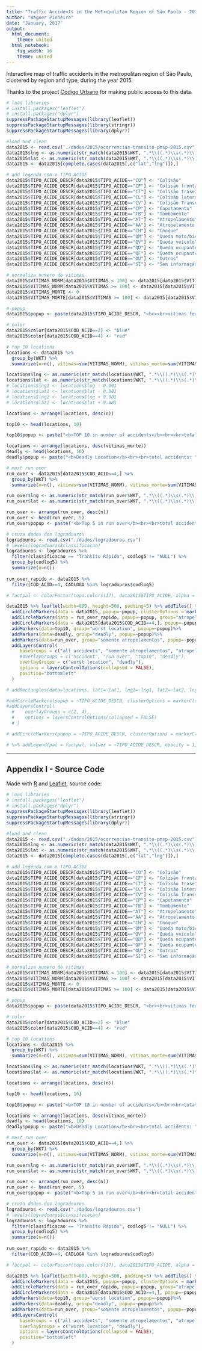 ```yaml
---
title: "Traffic Accidents in the Metropolitan Region of São Paulo - 2015"
author: "Wagner Pinheiro"
date: "January, 2017"
output:
  html_document:
    theme: united
  html_notebook:
    fig_width: 16
    theme: united
---
```



Interactive map of traffic accidents in the metropolitan region of São Paulo, clustered by region and type, during the year 2015.

Thanks to the project [Código Urbano](https://github.com/codigourbano) for making public access to this data.


```r
# load libraries
# install.packages("leaflet")
# install.packages("dplyr")
suppressPackageStartupMessages(library(leaflet))
suppressPackageStartupMessages(library(stringr))
suppressPackageStartupMessages(library(dplyr))

#load and clean
data2015 <- read.csv("./dados/2015/ocorrencias-transito-pmsp-2015.csv")
data2015$lng <- as.numeric(str_match(data2015$WKT, ".*\\((.*)\\s(.*)\\)")[,2])
data2015$lat <- as.numeric(str_match(data2015$WKT, ".*\\((.*)\\s(.*)\\)")[,3])
data2015 <- data2015[complete.cases(data2015[,c("lat","lng")]),]

# add legenda com o TIPO_ACIDE
data2015$TIPO_ACIDE_DESCR[data2015$TIPO_ACIDE=="CO"] <- "Colisão"
data2015$TIPO_ACIDE_DESCR[data2015$TIPO_ACIDE=="CF"] <- "Colisão frontal"
data2015$TIPO_ACIDE_DESCR[data2015$TIPO_ACIDE=="CT"] <- "Colisão traseira"
data2015$TIPO_ACIDE_DESCR[data2015$TIPO_ACIDE=="CL"] <- "Colisão lateral"
data2015$TIPO_ACIDE_DESCR[data2015$TIPO_ACIDE=="CV"] <- "Colisão Transversa"
data2015$TIPO_ACIDE_DESCR[data2015$TIPO_ACIDE=="CP"] <- "Capotamento"
data2015$TIPO_ACIDE_DESCR[data2015$TIPO_ACIDE=="TB"] <- "Tombamento"
data2015$TIPO_ACIDE_DESCR[data2015$TIPO_ACIDE=="AT"] <- "Atropelamento"
data2015$TIPO_ACIDE_DESCR[data2015$TIPO_ACIDE=="AA"] <- "Atropelamento animal"
data2015$TIPO_ACIDE_DESCR[data2015$TIPO_ACIDE=="CH"] <- "Choque"
data2015$TIPO_ACIDE_DESCR[data2015$TIPO_ACIDE=="QM"] <- "Queda moto/bicicleta"
data2015$TIPO_ACIDE_DESCR[data2015$TIPO_ACIDE=="QV"] <- "Queda veículo"
data2015$TIPO_ACIDE_DESCR[data2015$TIPO_ACIDE=="QD"] <- "Queda ocupante dentro"
data2015$TIPO_ACIDE_DESCR[data2015$TIPO_ACIDE=="QF"] <- "Queda ocupante fora"
data2015$TIPO_ACIDE_DESCR[data2015$TIPO_ACIDE=="OU"] <- "Outros"
data2015$TIPO_ACIDE_DESCR[data2015$TIPO_ACIDE=="SI"] <- "Sem informação"

# normaliza numero de vitimas
data2015$VITIMAS_NORM[data2015$VITIMAS < 100] <- data2015[data2015$VITIMAS < 100,17]
data2015$VITIMAS_NORM[data2015$VITIMAS >= 100] <- data2015[data2015$VITIMAS >= 100,17] %/% 100
data2015$VITIMAS_MORTE <- 0
data2015$VITIMAS_MORTE[data2015$VITIMAS >= 100] <- data2015[data2015$VITIMAS >= 100,17] %% 100

# popup
data2015$popup <- paste(data2015$TIPO_ACIDE_DESCR, "<br><br>vitimas feridas:", data2015$VITIMAS_NORM, "<br>vitimas fatais:", data2015$VITIMAS_MORTE, "<br>cod. localização: ", data2015$CADLOGA);

# color
data2015$color[data2015$COD_ACID==2] <- "blue"
data2015$color[data2015$COD_ACID==4] <- "red" 

# top 10 locations
locations <- data2015 %>%
  group_by(WKT) %>%
  summarize(n=n(), vitimas=sum(VITIMAS_NORM), vitimas_morte=sum(VITIMAS_MORTE))

locations$lng <- as.numeric(str_match(locations$WKT, ".*\\((.*)\\s(.*)\\)")[,2])
locations$lat <- as.numeric(str_match(locations$WKT, ".*\\((.*)\\s(.*)\\)")[,3])
# locations$lng1 <- locations$lng - 0.001
# locations$lat1 <- locations$lat - 0.001
# locations$lng2 <- locations$lng + 0.001
# locations$lat2 <- locations$lat + 0.001

locations <- arrange(locations, desc(n))

top10 <- head(locations, 10)

top10$popup <- paste("<b>TOP 10 in number of accidents</b><br><br>total accidents: ", top10$n, "<br>victims: ", top10$vitimas, "<br>deaths: ", top10$vitimas_morte)

locations <- arrange(locations, desc(vitimas_morte))
deadly <- head(locations, 10)
deadly$popup <- paste("<b>Deadly Location</b><br><br>total accidents: ", deadly$n, "<br>victims: ", deadly$vitimas, "<br>deaths: ", deadly$vitimas_morte)

# most run over
run_over <- data2015[data2015$COD_ACID==4,] %>%
  group_by(WKT) %>%
  summarize(n=n(), vitimas=sum(VITIMAS_NORM), vitimas_morte=sum(VITIMAS_MORTE))

run_over$lng <- as.numeric(str_match(run_over$WKT, ".*\\((.*)\\s(.*)\\)")[,2])
run_over$lat <- as.numeric(str_match(run_over$WKT, ".*\\((.*)\\s(.*)\\)")[,3])

run_over <- arrange(run_over, desc(n))
run_over <- head(run_over, 5)
run_over$popup <- paste("<b>Top 5 in run over</b><br><br>total accidents: ", run_over$n, "<br>victims: ", run_over$vitimas, "<br>deaths: ", run_over$vitimas_morte)

# cruza dados dos logradouros
logradouros <- read.csv("./dados/logradouros.csv")
# levels(logradouros$classificacao)
logradouros <- logradouros %>% 
  filter(classificacao == "Transito Rápido", codlog5 != "NULL") %>%
  group_by(codlog5) %>%
  summarize(n=n())
  
run_over_rapido <- data2015 %>%
  filter(COD_ACID==4, CADLOGA %in% logradouros$codlog5)

# factpal <- colorFactor(topo.colors(17), data2015$TIPO_ACIDE, alpha = FALSE, ordered = TRUE)

data2015 %>% leaflet(width=800, height=500, padding=5) %>% addTiles() %>% 
  addCircleMarkers(data = data2015, popup=~popup, clusterOptions = markerClusterOptions(), group="all accidents", color=~color, radius = ~VITIMAS_NORM * 4, weight = 3,  fillOpacity = ~VITIMAS_MORTE + 0.2 ) %>%
  addCircleMarkers(data = run_over_rapido, popup=~popup, group="atropelamentos nas vias expressas", color=~color, radius = 8, weight = 3,  fillOpacity = ~VITIMAS_MORTE + 0.2 ) %>%
  addCircleMarkers(data = data2015[data2015$COD_ACID==4,], popup=~popup, clusterOptions = markerClusterOptions(), group="somente atropelamentos", color=~color, radius = ~VITIMAS_NORM * 4, weight = 3, fillOpacity = ~VITIMAS_MORTE + 0.2 ) %>%
  addMarkers(data=top10, group="worst location", popup=~popup)%>%
  addMarkers(data=deadly, group="deadly", popup=~popup)%>%
  addMarkers(data=run_over, group="somente atropelamentos", popup=~popup)%>%
  addLayersControl(
     baseGroups = c("all accidents", "somente atropelamentos", "atropelamentos nas vias expressas"),
     #overlayGroups = c("accident", "run over", "top10", "deadly"),
     overlayGroups = c("worst location", "deadly"),
     options = layersControlOptions(collapsed = FALSE),
     position="bottomleft"
  )

# addRectangles(data=locations, lat1=~lat1, lng1=~lng1, lat2=~lat2, lng2=~lng2, group="top10", popup=~popup, color="orange")%>%

#addCircleMarkers(popup = ~TIPO_ACIDE_DESCR, clusterOptions = markerClusterOptions(), color = ~factpal(TIPO_ACIDE), group = ~COD_ACID) %>%
#addLayersControl(
  #    overlayGroups = c(2, 4),
  #    options = layersControlOptions(collapsed = FALSE)
  # )

# addCircleMarkers(popup = ~TIPO_ACIDE_DESCR, clusterOptions = markerClusterOptions(), color = ~factpal(TIPO_ACIDE)) 

# %>% addLegend(pal = factpal, values = ~TIPO_ACIDE_DESCR, opacity = 1, title = "Traffic Incidents - 2015")


```


----


## Appendix I - Source Code

Made with [R](https://www.rstudio.com/) and [Leaflet](https://rstudio.github.io/leaflet/), source code:

```r
# load libraries
# install.packages("leaflet")
# install.packages("dplyr")
suppressPackageStartupMessages(library(leaflet))
suppressPackageStartupMessages(library(stringr))
suppressPackageStartupMessages(library(dplyr))

#load and clean
data2015 <- read.csv("./dados/2015/ocorrencias-transito-pmsp-2015.csv")
data2015$lng <- as.numeric(str_match(data2015$WKT, ".*\\((.*)\\s(.*)\\)")[,2])
data2015$lat <- as.numeric(str_match(data2015$WKT, ".*\\((.*)\\s(.*)\\)")[,3])
data2015 <- data2015[complete.cases(data2015[,c("lat","lng")]),]

# add legenda com o TIPO_ACIDE
data2015$TIPO_ACIDE_DESCR[data2015$TIPO_ACIDE=="CO"] <- "Colisão"
data2015$TIPO_ACIDE_DESCR[data2015$TIPO_ACIDE=="CF"] <- "Colisão frontal"
data2015$TIPO_ACIDE_DESCR[data2015$TIPO_ACIDE=="CT"] <- "Colisão traseira"
data2015$TIPO_ACIDE_DESCR[data2015$TIPO_ACIDE=="CL"] <- "Colisão lateral"
data2015$TIPO_ACIDE_DESCR[data2015$TIPO_ACIDE=="CV"] <- "Colisão Transversa"
data2015$TIPO_ACIDE_DESCR[data2015$TIPO_ACIDE=="CP"] <- "Capotamento"
data2015$TIPO_ACIDE_DESCR[data2015$TIPO_ACIDE=="TB"] <- "Tombamento"
data2015$TIPO_ACIDE_DESCR[data2015$TIPO_ACIDE=="AT"] <- "Atropelamento"
data2015$TIPO_ACIDE_DESCR[data2015$TIPO_ACIDE=="AA"] <- "Atropelamento animal"
data2015$TIPO_ACIDE_DESCR[data2015$TIPO_ACIDE=="CH"] <- "Choque"
data2015$TIPO_ACIDE_DESCR[data2015$TIPO_ACIDE=="QM"] <- "Queda moto/bicicleta"
data2015$TIPO_ACIDE_DESCR[data2015$TIPO_ACIDE=="QV"] <- "Queda veículo"
data2015$TIPO_ACIDE_DESCR[data2015$TIPO_ACIDE=="QD"] <- "Queda ocupante dentro"
data2015$TIPO_ACIDE_DESCR[data2015$TIPO_ACIDE=="QF"] <- "Queda ocupante fora"
data2015$TIPO_ACIDE_DESCR[data2015$TIPO_ACIDE=="OU"] <- "Outros"
data2015$TIPO_ACIDE_DESCR[data2015$TIPO_ACIDE=="SI"] <- "Sem informação"

# normaliza numero de vitimas
data2015$VITIMAS_NORM[data2015$VITIMAS < 100] <- data2015[data2015$VITIMAS < 100,17]
data2015$VITIMAS_NORM[data2015$VITIMAS >= 100] <- data2015[data2015$VITIMAS >= 100,17] %/% 100
data2015$VITIMAS_MORTE <- 0
data2015$VITIMAS_MORTE[data2015$VITIMAS >= 100] <- data2015[data2015$VITIMAS >= 100,17] %% 100

# popup
data2015$popup <- paste(data2015$TIPO_ACIDE_DESCR, "<br><br>vitimas feridas:", data2015$VITIMAS_NORM, "<br>vitimas fatais:", data2015$VITIMAS_MORTE, "<br>cod. localização: ", data2015$CADLOGA);

# color
data2015$color[data2015$COD_ACID==2] <- "blue"
data2015$color[data2015$COD_ACID==4] <- "red" 

# top 10 locations
locations <- data2015 %>%
  group_by(WKT) %>%
  summarize(n=n(), vitimas=sum(VITIMAS_NORM), vitimas_morte=sum(VITIMAS_MORTE))

locations$lng <- as.numeric(str_match(locations$WKT, ".*\\((.*)\\s(.*)\\)")[,2])
locations$lat <- as.numeric(str_match(locations$WKT, ".*\\((.*)\\s(.*)\\)")[,3])

locations <- arrange(locations, desc(n))

top10 <- head(locations, 10)

top10$popup <- paste("<b>TOP 10 in number of accidents</b><br><br>total accidents: ", top10$n, "<br>victims: ", top10$vitimas, "<br>deaths: ", top10$vitimas_morte)

locations <- arrange(locations, desc(vitimas_morte))
deadly <- head(locations, 10)
deadly$popup <- paste("<b>Deadly Location</b><br><br>total accidents: ", deadly$n, "<br>victims: ", deadly$vitimas, "<br>deaths: ", deadly$vitimas_morte)

# most run over
run_over <- data2015[data2015$COD_ACID==4,] %>%
  group_by(WKT) %>%
  summarize(n=n(), vitimas=sum(VITIMAS_NORM), vitimas_morte=sum(VITIMAS_MORTE))

run_over$lng <- as.numeric(str_match(run_over$WKT, ".*\\((.*)\\s(.*)\\)")[,2])
run_over$lat <- as.numeric(str_match(run_over$WKT, ".*\\((.*)\\s(.*)\\)")[,3])

run_over <- arrange(run_over, desc(n))
run_over <- head(run_over, 5)
run_over$popup <- paste("<b>Top 5 in run over</b><br><br>total accidents: ", run_over$n, "<br>victims: ", run_over$vitimas, "<br>deaths: ", run_over$vitimas_morte)

# cruza dados dos logradouros
logradouros <- read.csv("./dados/logradouros.csv")
# levels(logradouros$classificacao)
logradouros <- logradouros %>% 
  filter(classificacao == "Transito Rápido", codlog5 != "NULL") %>%
  group_by(codlog5) %>%
  summarize(n=n())
  
run_over_rapido <- data2015 %>%
  filter(COD_ACID==4, CADLOGA %in% logradouros$codlog5)

# factpal <- colorFactor(topo.colors(17), data2015$TIPO_ACIDE, alpha = FALSE, ordered = TRUE)

data2015 %>% leaflet(width=800, height=500, padding=5) %>% addTiles() %>% 
  addCircleMarkers(data = data2015, popup=~popup, clusterOptions = markerClusterOptions(), group="all accidents", color=~color, radius = ~VITIMAS_NORM * 4, weight = 3,  fillOpacity = ~VITIMAS_MORTE + 0.2 ) %>%
  addCircleMarkers(data = run_over_rapido, popup=~popup, group="atropelamentos nas vias expressas", color=~color, radius = 8, weight = 3,  fillOpacity = ~VITIMAS_MORTE + 0.2 ) %>%
  addCircleMarkers(data = data2015[data2015$COD_ACID==4,], popup=~popup, clusterOptions = markerClusterOptions(), group="somente atropelamentos", color=~color, radius = ~VITIMAS_NORM * 4, weight = 3, fillOpacity = ~VITIMAS_MORTE + 0.2 ) %>%
  addMarkers(data=top10, group="worst location", popup=~popup)%>%
  addMarkers(data=deadly, group="deadly", popup=~popup)%>%
  addMarkers(data=run_over, group="somente atropelamentos", popup=~popup)%>%
  addLayersControl(
     baseGroups = c("all accidents", "somente atropelamentos", "atropelamentos nas vias expressas"),
     overlayGroups = c("worst location", "deadly"),
     options = layersControlOptions(collapsed = FALSE),
     position="bottomleft"
  )
```